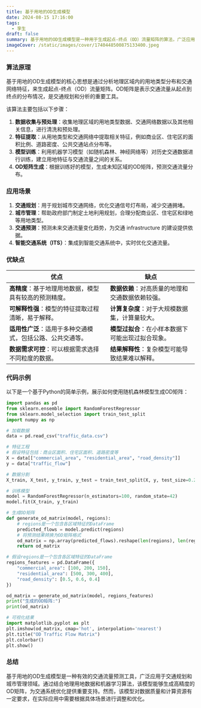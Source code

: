 ```yaml
---
title: 基于用地的OD生成模型
date: 2024-08-15 17:16:00
tags:
  - 孪生
draft: false
summary: 基于用地的OD生成模型是一种用于生成起点-终点（OD）流量矩阵的算法，广泛应用于交通规划和城市管理领域。通过分析不同地理区域的用地类型和交通网络特征，该模型能够预测交通流量分布，帮助优化交通系统设计。
imageCover: /static/images/cover/1740448500875133400.jpeg
---
```


### 算法原理

基于用地的OD生成模型的核心思想是通过分析地理区域内的用地类型分布和交通网络特征，来生成起点-终点（OD）流量矩阵。OD矩阵是表示交通流量从起点到终点的分布情况，是交通规划和分析的重要工具。

该算法主要包括以下步骤：

1. **数据收集与预处理**：收集地理区域的用地类型数据、交通网络数据以及其他相关信息，进行清洗和预处理。
2. **特征提取**：从用地类型和交通网络中提取相关特征，例如商业区、住宅区的面积比例、道路密度、公共交通站点分布等。
3. **模型训练**：利用机器学习模型（如随机森林、神经网络等）对历史交通数据进行训练，建立用地特征与交通流量之间的关系。
4. **OD矩阵生成**：根据训练好的模型，生成未知区域的OD矩阵，预测交通流量分布。

### 应用场景

1. **交通规划**：用于规划城市交通网络，优化交通信号灯布局，减少交通拥堵。
2. **城市管理**：帮助政府部门制定土地利用规划，合理分配商业区、住宅区和绿地等用地类型。
3. **交通预测**：预测未来交通流量变化趋势，为交通 infrastructure 的建设提供依据。
4. **智能交通系统（ITS）**：集成到智能交通系统中，实时优化交通流量。

### 优缺点

| **优点**                                                   | **缺点**                                           |
| ---------------------------------------------------------- | -------------------------------------------------- |
| **高精度**：基于地理用地数据，模型具有较高的预测精度。     | **数据依赖**：对高质量的地理和交通数据依赖较强。   |
| **可解释性强**：模型的特征提取过程清晰，易于解释。         | **计算复杂度**：对于大规模数据集，计算量较大。     |
| **适用性广泛**：适用于多种交通模式，包括公路、公共交通等。 | **模型过拟合**：在小样本数据下可能出现过拟合现象。 |
| **数据需求可控**：可以根据需求选择不同粒度的数据。         | **结果解释性**：复杂模型可能导致结果难以解释。     |

### 代码示例

以下是一个基于Python的简单示例，展示如何使用随机森林模型生成OD矩阵：

```python
import pandas as pd
from sklearn.ensemble import RandomForestRegressor
from sklearn.model_selection import train_test_split
import numpy as np

# 加载数据
data = pd.read_csv("traffic_data.csv")

# 特征工程
# 假设特征包括：商业区面积、住宅区面积、道路密度等
X = data[["commercial_area", "residential_area", "road_density"]]
y = data["traffic_flow"]

# 数据分割
X_train, X_test, y_train, y_test = train_test_split(X, y, test_size=0.2, random_state=42)

# 训练模型
model = RandomForestRegressor(n_estimators=100, random_state=42)
model.fit(X_train, y_train)

# 生成OD矩阵
def generate_od_matrix(model, regions):
    # regions是一个包含各区域特征的DataFrame
    predicted_flows = model.predict(regions)
    # 将预测结果转换为OD矩阵格式
    od_matrix = np.array(predicted_flows).reshape(len(regions), len(regions))
    return od_matrix

# 假设regions是一个包含各区域特征的DataFrame
regions_features = pd.DataFrame({
    "commercial_area": [100, 200, 150],
    "residential_area": [500, 300, 400],
    "road_density": [0.5, 0.6, 0.4]
})

od_matrix = generate_od_matrix(model, regions_features)
print("生成的OD矩阵:")
print(od_matrix)

# 可视化结果
import matplotlib.pyplot as plt
plt.imshow(od_matrix, cmap='hot', interpolation='nearest')
plt.title("OD Traffic Flow Matrix")
plt.colorbar()
plt.show()
```

### 总结

基于用地的OD生成模型是一种有效的交通流量预测工具，广泛应用于交通规划和城市管理领域。通过结合地理用地数据和机器学习算法，该模型能够生成高精度的OD矩阵，为交通系统优化提供重要支持。然而，该模型对数据质量和计算资源有一定要求，在实际应用中需要根据具体场景进行调整和优化。
